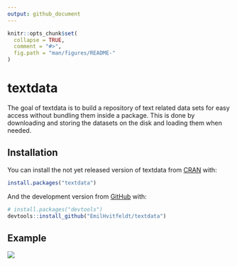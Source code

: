 ```yaml
---
output: github_document
---
```


<!-- README.md is generated from README.Rmd. Please edit that file -->

```r
knitr::opts_chunk$set(
  collapse = TRUE,
  comment = "#>",
  fig.path = "man/figures/README-"
)
```
# textdata

<!-- badges: start -->
<!-- badges: end -->

The goal of textdata is to build a repository of text related data sets for easy access without bundling them inside a package. This is done by downloading and storing the datasets on the disk and loading them when needed.

## Installation

You can install the not yet released version of textdata from [CRAN](https://CRAN.R-project.org) with:

``` r
install.packages("textdata")
```

And the development version from [GitHub](https://github.com/) with:

``` r
# install.packages("devtools")
devtools::install_github("EmilHvitfeldt/textdata")
```
## Example

![](man/figures/screen-shot.png)
